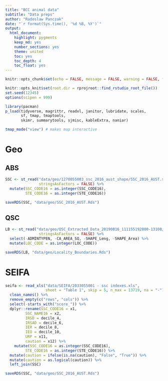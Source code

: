 ```yaml
---
title: "BCC animal data"
subtitle: "Data preps"
author: "Radoslaw Panczak"
date: "`r format(Sys.time(), '%d %B, %Y')`"
output: 
  html_document: 
    highlight: pygments
    keep_md: yes
    number_sections: yes
    theme: united
    toc: yes
    toc_depth: 4
    toc_float: yes
---
```


<!-- ------------------------------------------------------------ --> 
<!-- ------------------------------------------------------------ --> 

```r
knitr::opts_chunk$set(echo = FALSE, message = FALSE, warning = FALSE, fig.width=8, fig.height=6, dpi=300, out.width="800px", out.height="600px")

knitr::opts_knit$set(root.dir = rprojroot::find_rstudio_root_file())
set.seed(12345)
options(scipen = 999)

library(pacman) 
p_load(tidyverse, magrittr, readxl, janitor, lubridate, scales,
       sf, tmap, tmaptools, 
       skimr, summarytools, sjmisc, kableExtra, naniar)

tmap_mode("view") # makes map interactive
```

# Geo

## ABS

```r
SSC <- st_read("data/geo/1270055003_ssc_2016_aust_shape/SSC_2016_AUST.shp", 
               stringsAsFactors = FALSE) %>% 
  mutate(SSC_CODE16 = as.integer(SSC_CODE16),
         STE_CODE16 = as.integer(STE_CODE16))

saveRDS(SSC, "data/geo/SSC_2016_AUST.Rds")
```

## QSC

```r
LB <- st_read("data/geo/QSC_Extracted_Data_20190816_111155192000-13108/Locality_Boundaries.shp", 
               stringsAsFactors = FALSE) %>% 
  select(-ADMINTYPEN, -CA_AREA_SQ, -SHAPE_Leng, -SHAPE_Area) %>% 
  mutate(LOC_CODE = as.integer(LOC_CODE)) 

saveRDS(LB, "data/geo/Locality_Boundaries.Rds")
```


# SEIFA

```r
seifa <- read_xls("data/SEIFA/2033055001 - ssc indexes.xls", 
                  sheet = "Table 1", skip = 5, n_max = 13719, na = "-") %>% 
  clean_names() %>%
  remove_empty(c("rows", "cols")) %>% 
  select(-starts_with("score_")) %>% 
  dplyr::rename(SSC_CODE16 = x1,
         SSC_NAME16 = x2,
         IRSD = decile_4,
         IRSAD = decile_6,
         IER = decile_8,
         IEO = decile_10,
         URP = x11,
         caution = x12) %>% 
    mutate(SSC_CODE16 = as.integer(SSC_CODE16),
         STE_CODE16 = as.integer(STE_CODE16)) %>% 
  mutate(caution = ifelse(is.na(caution), "False", "True")) %>% 
  mutate(caution = as.logical(caution)) %>% 
  left_join(SSC)

saveRDS(SSC, "data/geo/SSC_2016_AUST.Rds")

```



